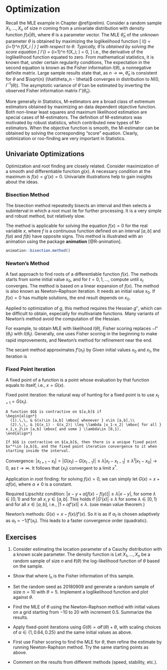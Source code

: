 # Optimization {#optim}

Recall the MLE example in Chapter \@ref(prelim).
Consider a random sample $X_1, \ldots, X_n$ of size $n$ coming from a
univariate distribution with density function $f(x| \theta)$, where
$\theta$ is a parameter vector. The MLE $\hat\theta_n$ of the unknown
parameter $\theta$ is obtained by maximizing the loglikelihood
function
\[
l(\theta) = \sum_{i=1}^n \log f(X_i | \theta)
\]
with respect to $\theta$.
Typically, $\hat\theta$ is obtained by solving the score equation
\[
l'(\theta) = \sum_{i=1}^n \frac{\partial}{\partial \theta}
\log f(X_i; \theta) = 0,
\]
i.e., the derivative of the loglikelihood function equated to zero.
From mathematical statistics, it is known that, under certain regularity
conditions,
\begin{align*}
\E \frac{\partial}{\partial \theta} \log f(X; \theta) &= 0,\\
\E \frac{\partial}{\partial \theta} \log f(X; \theta)
\left[\frac{\partial}{\partial \theta}\ log f(X; \theta) \right]^{\top} 
&= - \E
\frac{\partial^2}{\partial \theta \partial \theta^{\top}} \log f(X; \theta).
\end{align*}
The expectation in the second equation is known as the Fisher information
$I(\theta)$, a nonnegative definite matrix. Large sample results state that,
as $n \to \infty$, $\hat\theta_n$ is consistent for $\theta$ and
$\sqrt{n} (\hat\theta_n - \theta)$ converges in distribution to
$N(0, I^{-1}(\theta))$. The asymptotic variance of $\hat\theta$ can be estimated by inverting the observed Fisher information matrix $l''(\hat\theta_n)$.


More generally in Statistics, M-estimators are a broad class of extremum estimators obtained by maximizing an data dependent objective function. Both non-linear least squares and maximum likelihood estimation are special cases of M-estimators. The definition of M-estimators was motivated by robust statistics, which contributed new types of M-estimators. When the objective function is smooth, the M-estimator can be obtained by solving the corresponding "score" equation. Clearly, optimization or roo-finding are very important in Statistics.


## Univariate Optimizations

Optimization and root finding are closely related. Consider maximization of a smooth and differentiable function $g(x)$. A necessary condition at the maximum is $f(x) = g'(x) = 0$. Univariate illustrations help to gain insights about the ideas.

### Bisection Method

The bisection method repeatedly bisects an interval and then selects a subinterval in which a root must lie for further processing. It is a very simple and robust method, but relatively slow. 


The method is applicable for solving the equation $f(x) = 0$ for the real variable $x$, where $f$ is a continuous function defined on an interval $[a, b]$ and $f(a)$ and $f(b)$ have opposite signs. This method is illustrated with an animation using the package **animation** [@R-animation].

```r
animation::bisection.method()
```

### Newton's Method
A fast approach to find roots of a differentiable function $f(x)$. The methods starts from some initial value $x_0$, and for $t = 0, 1, \ldots$, compute 
\begin{align*}
  x_{t+1} = x_t  - \frac{f(x_t)}{f'(x_t)}
\end{align*}
until $x_t$ converges. The method is based on a linear expansion of $f(x)$. The method is also known as Newton--Raphson iteration. It needs an initial value $x_0$. If $f(x) = 0$ has multiple solutions, the end result depends on $x_0$.

Applied to optimization of $g$, this method requires the Hessian $g''$,
which can be difficult to obtain, especially for multivariate functions.
Many variants of Newton's method avoid the computation of the Hessian.


For example, to obtain MLE with likelihood $l(\theta)$, Fisher scoring replaces $-l''(\theta_t)$ with $I(\theta_t)$. Generally, one uses Fisher scoring in the beginning to make rapid improvements, and Newton's method for refinement near the end.


The secant method approximates $f'(x_t)$ by
\begin{align*}
  \frac{f(x_t) - f(x_{t-1})}{x_t - x_{t-1}}.
\end{align*}
Given initial values $x_0$ and $x_1$, the iteration is
\begin{align*}
  x_{t+1} = x_t - \frac{f(x_t)(x_t- x_{t-1})}{f(x_t) - f(x_{t-1})}.
\end{align*}

### Fixed Point Iteration

A fixed point of a function is a point whose evaluation by that 
function equals to itself, i.e., $x=G(x)$.

Fixed point iteration: the natural way of hunting for a fixed point 
is to use $x_{t+1}=G(x_t)$.

```definition
A function $G$ is contractive on $[a,b]$ if
\begin{align*}
  (1).\,\, & G(x)\in [a,b] \mbox{ whenever } x\in [a,b],\\
  (2).\,\, & |G(x_1) - G(x_2)| \leq \lambda |x_1-x_2| \mbox{ for all } x_1,x_2\in [a,b] \mbox{ and some } \lambda\in [0,1).
\end{align*}
```

```theorem
If $G$ is contractive on $[a,b]$, then there is a unique fixed point $x^*\in [a,b]$, and the fixed point iteration convergence to it when starting inside the interval.
```

Convergence: $|x_{t+1}-x_{t}|=|G(x_t)-G(x_{t-1})|\leq \lambda |x_t - x_{t-1}|\leq \lambda^{t}|x_1-x_0| \rightarrow 0$, as $t\rightarrow \infty$. It follows that $\{x_t\}$ convergent to a limit $x^*$.


Application in root finding: for solving $f(x)=0$, we can simply let $G(x) = x + \alpha f(x)$, where $\alpha \neq 0$ is a constant.

Required Lipschitz condition: $|x - y + \alpha [f(x) - f(y)]| \le \lambda|x-y|$, for some $\lambda \in [0,1)$ and for all $x,y\in [a,b]$. This holds if $|G'(x)|\leq \lambda$ for some $\lambda \in [0,1)$ and for all $x\in [a,b]$, i.e., $|1+\alpha f'(x)|\leq\lambda$. (use mean value theorem.)


Newton's methods: $G(x) = x - f(x)/f'(x)$. So it is as if $\alpha_t$ is chosen adaptively as $\alpha_t=-1/f'(x_t)$. This leads to a faster convergence order (quadratic).


## Exercises

1. Consider estimating the location parameter of a Cauchy distribution with a known scale parameter. The density function is
\begin{align*}
  f(x; \theta) = \frac{1}{\pi[1 + (x - \theta)^2]}, 
  \quad x \in R, \quad \theta \in R.
\end{align*}
Let $X_1, \ldots, X_n$ be a random sample of size $n$ and $\ell(\theta)$ the log-likelihood function of $\theta$ based on the sample.

- Show that
\begin{align*}
  \ell(\theta)
  &= -n\ln \pi - \sum_{i=1}^n \ln [1+(\theta-X_i)^2], \\
  \ell'(\theta)
  &= -2 \sum_{i=1}^n \frac{\theta-X_i}{1+(\theta-X_i)^2}, \\
  \ell''(\theta)
  &= -2 \sum_{i=1}^n \frac{1-(\theta-X_i)^2}{[1+(\theta-X_i)^2]^2},
  \\
  I_n(\theta) &= \frac{4n}{\pi}
  \int_{-\infty}^\infty \frac{x^2\,\dd x}{(1+x^2)^3}
  = n/2,
\end{align*}
where $I_n$ is the Fisher information of this sample.

- Set the random seed as $20180909$ and generate a random sample of size $n = 10$ with $\theta = 5$. Implement a loglikelihood function and plot against $\theta$.
- Find the MLE of $\theta$ using the Newton--Raphson method with initial values on a grid starting from $-10$ to $20$ with increment $0.5$. Summarize the results.
- Apply fixed-point iterations using
$G(\theta)=\alpha \ell'(\theta) + \theta$,
with scaling choices of $\alpha \in \{1, 0.64, 0.25\}$ and the same initial values as above. 
- First use Fisher scoring to find the MLE for $\theta$, then refine the estimate by running Newton-Raphson method. 
Try the same starting points as above.
- Comment on the results from different methods (speed, stability, etc.).



